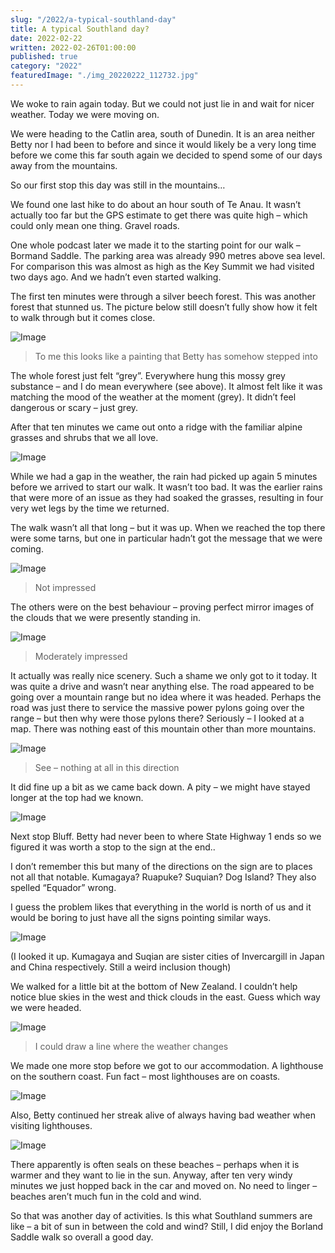 ```yaml
---
slug: "/2022/a-typical-southland-day"
title: A typical Southland day?
date: 2022-02-22
written: 2022-02-26T01:00:00
published: true
category: "2022"
featuredImage: "./img_20220222_112732.jpg"
---
```


We woke to rain again today. But we could not just lie in and wait for nicer weather. Today we were moving on.

We were heading to the Catlin area, south of Dunedin. It is an area neither Betty nor I had been to before and since it would likely be a very long time before we come this far south again we decided to spend some of our days away from the mountains.

So our first stop this day was still in the mountains…

We found one last hike to do about an hour south of Te Anau. It wasn’t actually too far but the GPS estimate to get there was quite high – which could only mean one thing. Gravel roads.

One whole podcast later we made it to the starting point for our walk – Bormand Saddle. The parking area was already 990 metres above sea level. For comparison this was almost as high as the Key Summit we had visited two days ago. And we hadn’t even started walking.

The first ten minutes were through a silver beech forest. This was another forest that stunned us. The picture below still doesn’t fully show how it felt to walk through but it comes close.

![Image](img_20220222_110908.jpg)

> To me this looks like a painting that Betty has somehow stepped into

The whole forest just felt “grey”. Everywhere hung this mossy grey substance – and I do mean everywhere (see above). It almost felt like it was matching the mood of the weather at the moment (grey). It didn’t feel dangerous or scary – just grey.

After that ten minutes we came out onto a ridge with the familiar alpine grasses and shrubs that we all love.

![Image](img_20220222_112054.jpg)

While we had a gap in the weather, the rain had picked up again 5 minutes before we arrived to start our walk. It wasn’t too bad. It was the earlier rains that were more of an issue as they had soaked the grasses, resulting in four very wet legs by the time we returned.

The walk wasn’t all that long – but it was up. When we reached the top there were some tarns, but one in particular hadn’t got the message that we were coming.

![Image](img_20220222_112732.jpg)

> Not impressed

The others were on the best behaviour – proving perfect mirror images of the clouds that we were presently standing in.

![Image](img_20220222_113012-1.jpg)

> Moderately impressed

It actually was really nice scenery. Such a shame we only got to it today. It was quite a drive and wasn’t near anything else. The road appeared to be going over a mountain range but no idea where it was headed. Perhaps the road was just there to service the massive power pylons going over the range – but then why were those pylons there? Seriously – I looked at a map. There was nothing east of this mountain other than more mountains.

![Image](img_20220222_113150-1.jpg)

> See – nothing at all in this direction

It did fine up a bit as we came back down. A pity – we might have stayed longer at the top had we known.

![Image](img_20220222_114203-1.jpg)

Next stop Bluff. Betty had never been to where State Highway 1 ends so we figured it was worth a stop to the sign at the end..

I don’t remember this but many of the directions on the sign are to places not all that notable. Kumagaya? Ruapuke? Suquian? Dog Island? They also spelled “Equador” wrong.

I guess the problem likes that everything in the world is north of us and it would be boring to just have all the signs pointing similar ways.

![Image](img_20220222_153426-1.jpg)

(I looked it up. Kumagaya and Suqian are sister cities of Invercargill in Japan and China respectively. Still a weird inclusion though)

We walked for a little bit at the bottom of New Zealand. I couldn’t help notice blue skies in the west and thick clouds in the east. Guess which way we were headed.

![Image](img_20220222_155514.jpg)

> I could draw a line where the weather changes

We made one more stop before we got to our accommodation. A lighthouse on the southern coast. Fun fact – most lighthouses are on coasts.

![Image](img_20220222_172329.jpg)

Also, Betty continued her streak alive of always having bad weather when visiting lighthouses.

![Image](img_20220222_172429.jpg)

There apparently is often seals on these beaches – perhaps when it is warmer and they want to lie in the sun. Anyway, after ten very windy minutes we just hopped back in the car and moved on. No need to linger – beaches aren’t much fun in the cold and wind.

So that was another day of activities. Is this what Southland summers are like – a bit of sun in between the cold and wind? Still, I did enjoy the Borland Saddle walk so overall a good day.